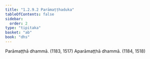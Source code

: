 ```yaml
---
title: "1.2.9.2 Parāmaṭṭhaduka"
tableOfContents: false
sidebar:
  order: 2
type: "tipitaka"
basket: "ab"
book: "dhs"
---
```



<DynamicBreadcrumb />

<Division number="73" book="dhs">

<Paragraph number="177" book="dhs">
Parāmaṭṭhā dhammā. (<Emphasis>1183, 1517</Emphasis>)
</Paragraph>

<Paragraph number="178" book="dhs">
Aparāmaṭṭhā dhammā. (<Emphasis>1184, 1518</Emphasis>)
</Paragraph>
</Division>